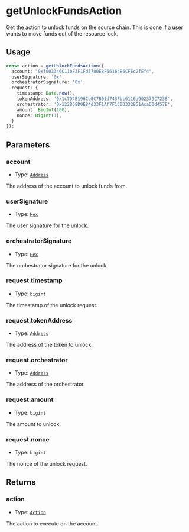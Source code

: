 # getUnlockFundsAction

Get the action to unlock funds on the source chain. This is done if a user wants to move funds out of the resource lock.

## Usage

```typescript copy
const action = getUnlockFundsAction({
  account: "0xf003346C11bF3F1Fd3780E8F66164B6CFEc2fEf4",
  userSignature: '0x',
  orchestratorSignature: '0x',
  request: {
    timestamp: Date.now(),
    tokenAddress: '0x1c7D4B196Cb0C7B01d743Fbc6116a902379C7238',
    orchestrator: '0x122B68D0E84d33F1Af7F1C0D332851AcaD0d457E',
    amount: BigInt(100),
    nonce: BigInt(1),
  }
});
```

## Parameters

### account

- Type: [`Address`](https://viem.sh/docs/glossary/types#address)

The address of the account to unlock funds from.

### userSignature

- Type: [`Hex`](https://viem.sh/docs/glossary/types#hex)

The user signature for the unlock.

### orchestratorSignature

- Type: [`Hex`](https://viem.sh/docs/glossary/types#hex)

The orchestrator signature for the unlock.

### request.timestamp

- Type: `bigint`

The timestamp of the unlock request.

### request.tokenAddress

- Type: [`Address`](https://viem.sh/docs/glossary/types#address)

The address of the token to unlock.

### request.orchestrator

- Type: [`Address`](https://viem.sh/docs/glossary/types#address)

The address of the orchestrator.

### request.amount

- Type: `bigint`

The amount to unlock.

### request.nonce

- Type: `bigint`

The nonce of the unlock request.

## Returns

### action

- Type: [`Action`](https://viem.sh/docs/glossary/types#action)

The action to execute on the account.
